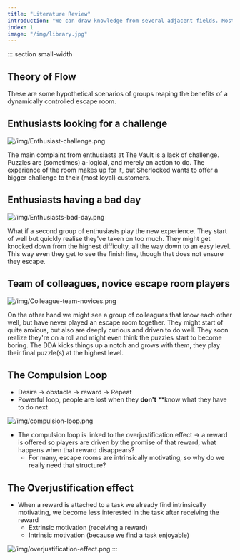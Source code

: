```yaml
---
title: "Literature Review"
introduction: "We can draw knowledge from several adjacent fields. Most notably, from psychology and the video game industry."
index: 1
image: "/img/library.jpg"
---
```



::: section small-width

## Theory of Flow

These are some hypothetical scenarios of groups reaping the benefits of a dynamically controlled escape room.

## Enthusiasts looking for a challenge

![/img/Enthusiast-challenge.png](/img/Enthusiast-challenge.png)

The main complaint from enthusiasts at The Vault is a lack of challenge. Puzzles are (sometimes) a-logical, and merely an action to do. The experience of the room makes up for it, but Sherlocked wants to offer a bigger challenge to their (most loyal) customers.

## Enthusiasts having a bad day

![/img/Enthusiasts-bad-day.png](/img/Enthusiasts-bad-day.png)

What if a second group of enthusiasts play the new experience. They start of well but quickly realise they've taken on too much. They might get knocked down from the highest difficulty, all the way down to an easy level. This way even they get to see the finish line, though that does not ensure they escape.

## Team of colleagues, novice escape room players

![/img/Colleague-team-novices.png](/img/Colleague-team-novices.png)

On the other hand we might see a group of colleagues that know each other well, but have never played an escape room together. They might start of quite anxious, but also are deeply curious and driven to do well. They soon realize they're on a roll and might even think the puzzles start to become boring. The DDA kicks things up a notch and grows with them, they play their final puzzle(s) at the highest level.

## The Compulsion Loop

- Desire → obstacle → reward → Repeat
- Powerful loop, people are lost when they **don't** \*\*know what they have to do next

![/img/compulsion-loop.png](/img/compulsion-loop.png)

- The compulsion loop is linked to the overjustification effect → a reward is offered so players are driven by the promise of that reward, what happens when that reward disappears?
  - For many, escape rooms are intrinsically motivating, so why do we really need that structure?

## The Overjustification effect

- When a reward is attached to a task we already find intrinsically motivating, we become less interested in the task after receiving the reward
  - Extrinsic motivation (receiving a reward)
  - Intrinsic motivation (because we find a task enjoyable)

![/img/overjustification-effect.png](/img/overjustification-effect.png)
:::
